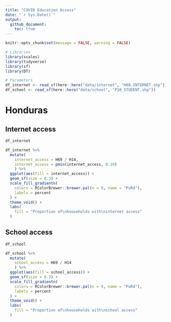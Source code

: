 ```yaml
---
title: "COVID Education Access"
date: "`r Sys.Date()`"
output: 
  github_document:
    toc: true
---
```



```r
knitr::opts_chunk$set(message = FALSE, warning = FALSE)
```

```r
# Libraries
library(scales)
library(tidyverse)
library(sf)
library(DT)

# Parameters
df_internet <- read_sf(here::here("data/internet", "H08_INTERNET.shp"))
df_school <- read_sf(here::here("data/school", "P10_STUDENT.shp"))
```

# Honduras

## Internet access

```r
df_internet
```


```r
df_internet %>%
  mutate(
    internet_access = H69 / H14,
    internet_access = pmin(internet_access, 0.10)
    ) %>%
  ggplot(aes(fill = internet_access)) +
  geom_sf(size = 0.3) +
  scale_fill_gradientn(
    colors = RColorBrewer::brewer.pal(n = 9, name = "PuRd"),
    labels = percent
  ) +
  theme_void() +
  labs(
    fill = "Proportion of\nhouseholds with\ninternet access"
  )
```

## School access

```r
df_school
```


```r
df_school %>%
  mutate(
    school_access = H69 / H14
    ) %>%
  ggplot(aes(fill = school_access)) +
  geom_sf(size = 0.3) +
  scale_fill_gradientn(
    colors = RColorBrewer::brewer.pal(n = 9, name = "PuRd"),
    labels = percent
  ) +
  theme_void() +
  labs(
    fill = "Proportion of\nhouseholds with\nschool access"
  )
```

